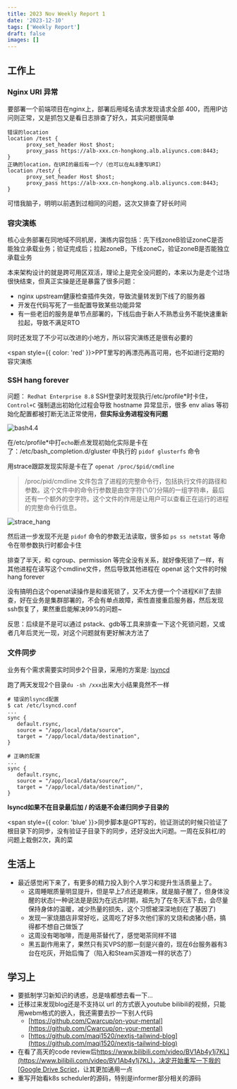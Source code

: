 ```yaml
---
title: 2023 Nov Weekly Report 1
date: '2023-12-10'
tags: ['Weekly Report']
draft: false
images: []
---
```


<TOCInline toc={props.toc}/>

## 工作上

### Nginx URI 异常

要部署一个前端项目在nginx上，部署后用域名请求发现请求全部 400，而用IP访问则正常，又是抓包又是看日志排查了好久，其实问题很简单
```
错误的location
location /test {
      proxy_set_header Host $host;
      proxy_pass https://alb-xxx.cn-hongkong.alb.aliyuncs.com:8443;
}
正确的location，在URI的最后有一个/（也可以在ALB重写URI）
location /test/ {
      proxy_set_header Host $host;
      proxy_pass https://alb-xxx.cn-hongkong.alb.aliyuncs.com:8443;
}
```
可惜我脑子，明明以前遇到过相同的问题，这次又排查了好长时间

### 容灾演练

核心业务部署在同地域不同机房，演练内容包括：先下线zoneB验证zoneC是否能独立承载业务；验证完成后；拉起zoneB，下线zoneC，验证zoneB是否能独立承载业务

本来架构设计的就是跨可用区双活，理论上是完全没问题的，本来以为是走个过场很快结束，但真正实操是还是暴露了很多问题：

- nginx upstream健康检查插件失效，导致流量转发到下线了的服务器
- 开发在代码写死了一些配置导致某些功能异常
- 有一些老旧的服务是单节点部署的，下线后由于新人不熟悉业务不能快速重新拉起，导致不满足RTO

同时还发现了不少可以改进的小地方，所以容灾演练还是很有必要的


<span style={{ color: 'red' }}>PPT里写的再漂亮再高可用，也不如进行定期的容灾演练</span>



### SSH hang forever

问题： `Redhat Enterprise 8.8` SSH登录时发现执行/etc/profile*时卡住，`Control+C` 强制退出初始化过程会导致 hostname 异常显示，很多 env alias 等初始化配置都被打断无法正常使用，**但实际业务进程没有问题**

![bash4.4](/static/images/bash4_4err.png)


在/etc/profile*中打`echo`断点发现初始化实际是卡在了：/etc/bash_completion.d/gluster 中执行的 `pidof glusterfs` 命令

用strace跟踪发现实际是卡在了 `openat /proc/$pid/cmdline`

> /proc/pid/cmdline 文件包含了进程的完整命令行，包括执行文件的路径和参数。这个文件中的命令行参数是由空字符('\0')分隔的一组字符串，最后还有一个额外的空字符。这个文件的作用是让用户可以查看正在运行的进程的完整命令行信息。

![strace_hang](/static/images/strace_hang.png)

然后进一步发现不光是 `pidof` 命令的参数无法读取，很多如 `ps ss netstat` 等命令在带参数执行时都会卡住

排查了半天，和 cgroup、permission 等完全没有关系，就好像死锁了一样，有其他进程在读写这个cmdline文件，然后导致其他进程在 openat 这个文件的时候hang forever

没有搞明白这个openat读操作是和谁死锁了，又不太方便一个个进程Kill了去排查，好在业务是集群部署的，不会有单点故障，索性直接重启服务器，然后发现ssh恢复了，果然重启能解决99%的问题~

反思：后续是不是可以通过 pstack、gdb等工具来排查一下这个死锁问题，又或者几年后灵光一现，对这个问题就有更好解决方法了

### 文件同步

业务有个需求需要实时同步2个目录，采用的方案是: [lsyncd](https://github.com/lsyncd/lsyncd)

跑了两天发现2个目录`du -sh /xxx`出来大小结果竟然不一样

```shell
# 错误的lsyncd配置
$ cat /etc/lsyncd.conf
...
sync {
   default.rsync,
   source = "/app/local/data/source",
   target = "/app/local/data/destination",
}
```

```shell
# 正确的配置
...
sync {
   default.rsync,
   source = "/app/local/data/source/",
   target = "/app/local/data/destination/",
}
```
**lsyncd如果不在目录最后加 / 的话是不会递归同步子目录的**


<span style={{ color: 'blue' }}>同步脚本是GPT写的，验证测试的时候只验证了根目录下的同步，没有验证子目录下的同步，还好没出大问题。一周在反斜杠/的问题上栽倒2次，真的菜</span>

## 生活上

- 最近感觉闲下来了，有更多的精力投入到个人学习和提升生活质量上了。
    - 这周睡眠质量明显提升，但是早上7点还是赖床，就是脑子醒了，但身体没醒的状态(一种说法是是因为在远古时期，祖先为了在冬天活下去，会尽量保持身体的温暖，减少热量的损失，这个习惯被深深地刻在了基因了)
    - 发现一家烧腊店非常好吃，这周吃了好多次他们家的叉烧和卤猪小肠，搞得都不想自己做饭了
    - 这周没有喝咖啡，而是用茶替代了，感觉喝茶同样不错
    - 黑五副作用来了，果然只有买VPS的那一刻是兴奋的，现在6台服务器有3台在吃灰，开始后悔了（陷入和Steam买游戏一样的状态了）


## 学习上

- 要抵制学习新知识的诱惑，总是啥都想去看一下...
- 迁移过来发现blog还是不支持以 url 的方式嵌入youtube bilibili的视频，只能用webm格式的嵌入，我还需要去抄一下别人代码
    - [https://github.com/Cwarcup/on-your-mental](https://github.com/Cwarcup/on-your-mental)
    - [https://github.com/maqi1520/nextjs-tailwind-blog](https://github.com/maqi1520/nextjs-tailwind-blog)
- 在看了高天的code review后[https://www.bilibili.com/video/BV1Ab4y1j7KL](https://www.bilibili.com/video/BV1Ab4y1j7KL)，决定开始重写一下我的[Google Drive Script](https://github.com/0utsiderZhong/SyncDataToGoogleDrive)，让其更加通用一点
- 重写开始看k8s scheduler的源码，特别是informer部分相关的源码





